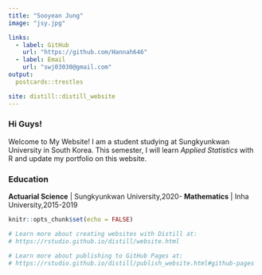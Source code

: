 ```yaml
---
title: "Sooyean Jung"
image: "jsy.jpg"

links:
  - label: GitHub
    url: "https://github.com/Hannah646"
  - label: Email
    url: "swj03030@gmail.com"
output:
  postcards::trestles

site: distill::distill_website
---
```




### Hi Guys! 
Welcome to My Website! I am a student studying at Sungkyunkwan University in South Korea.
This semester, I will learn *Applied Statistics* with R and update my portfolio on this website.



### Education
**Actuarial Science** | Sungkyunkwan University,2020-
**Mathematics** | Inha University,2015-2019


```r
knitr::opts_chunk$set(echo = FALSE)

# Learn more about creating websites with Distill at:
# https://rstudio.github.io/distill/website.html

# Learn more about publishing to GitHub Pages at:
# https://rstudio.github.io/distill/publish_website.html#github-pages

```

